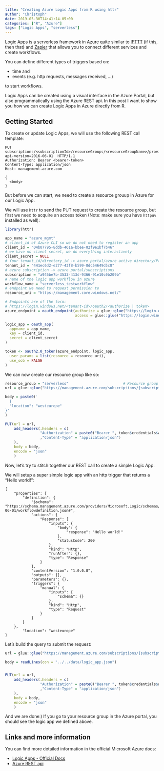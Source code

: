 ```yaml
---
title: "Creating Azure Logic Apps from R using httr"
author: "Christoph"
date: 2019-05-30T14:41:14-05:00
categories: ["R", "Azure"]
tags: ["Logic Apps", "serverless"]
---
```


Logic Apps is a serverless framework in Azure quite similar to [IFTTT](ifttt.com) (if this, then that) and [Zapier](zapier.com) that allows you to connect different services and create workflows. 

You can define different types of triggers based on:

- time and
- events (e.g. http requests, messages received, ...)

to start workflows.

Logic Apps can be created using a visual interface in the Azure Portal, but also programmatically using the Azure REST api. In this post I want to show you how we can create Logic Apps in Azure directly from R.

## Getting Started
To create or update Logic Apps, we will use the following REST call template:
```
PUT subscriptions/<subscriptionId>/resourceGroups/<resourceGroupName>/providers/Microsoft.Logic/workflows/<workflowName>?api-version=2016-06-01  HTTP/1.1
Authorization: Bearer <bearer-token>
Content-Type: application/json
Host: management.azure.com

{
  <body>
}
```

But before we can start, we need to create a resource grouup in Azure for our Logic App.

We will use `httr` to send the PUT request to create the resource group, but first we need to acquire an access token (Note: make sure you have `httpuv` installed as well):
```r
library(httr)

app_name = "azure_mgmt"
# client_id of Azure CLI so we do not need to register an app
client_id = "04b07795-8ddb-461a-bbee-02f9e1bf7b46"    
# we have no client secret, we do everything interactively
client_secret = NULL
# Your tenant_id/directory_id -> azure portal/azure active directory/Properties/directory id
tenant_id = "441ec6d2-e277-43f8-b599-8dc54649d5c8"
# azure subscription -> azure portal/subscriptions
subscription = "a946be7b-3533-413d-9366-91e10c0b209b" 
# name of the logic app workflow in azure
workflow_name = "serverless_testworkflow"     
# endpoint we need to request permission to
resource_uri = "https://management.core.windows.net/"

# Endpoints are of the form: 
# https://login.windows.net/<tenant-id>/oauth2/<authorize | token>
azure_endpoint = oauth_endpoint(authorize = glue::glue("https://login.windows.net/{tenant_id}/oauth2/authorize"),
                                access = glue::glue("https://login.windows.net/{tenant_id}/oauth2/token"))

logic_app = oauth_app(
  appname = app_name,
  key = client_id,
  secret = client_secret
)

token <- oauth2.0_token(azure_endpoint, logic_app,
  user_params = list(resource = resource_uri),
  use_oob = FALSE
)
```

We can now create our resource group like so:
```r
resource_group = "serverless"                         # Resource group we are going to use
url = glue::glue("https://management.azure.com/subscriptions/{subscription}/resourcegroups/{resource_group}?api-version=2018-05-01")

body = paste0('
  {
  "location": "westeurope"
}'
)

PUT(url = url,
    add_headers(.headers = c(
                "Authorization" = paste0("Bearer ", token$credentials$access_token)
                ,"Content-Type" = "application/json")
    ),
    body = body,
    encode = "json"
    )
```

Now, let's try to stitch together our REST call to create a simple Logic App.

We will setup a super simple logic app with an http trigger that returns a "Hello world!":

```
{
	"properties": {
	    "definition": {
	        "$schema": "https://schema.management.azure.com/providers/Microsoft.Logic/schemas/2016-06-01/workflowdefinition.json#",
	        "actions": {
	            "Response": {
	                "inputs": {
	                    "body": {
	                        "response": "Hello world!"
	                    },
	                    "statusCode": 200
	                },
	                "kind": "Http",
	                "runAfter": {},
	                "type": "Response"
	            }
	        },
	        "contentVersion": "1.0.0.0",
	        "outputs": {},
	        "parameters": {},
	        "triggers": {
	            "manual": {
	                "inputs": {
	                    "schema": {}
	                },
	                "kind": "Http",
	                "type": "Request"
	            }
	        }
	    }
	},
	    "location": "westeurope"
}

```

Let's build the query to submit the request:
```r
url = glue::glue("https://management.azure.com/subscriptions/{subscription}/resourceGroups/{resource_group}/providers/Microsoft.Logic/workflows/{workflow_name}?api-version=2016-06-01")

body = readLines(con = "../../data/logic_app.json")


PUT(url = url, 
    add_headers(.headers = c(
                "Authorization" = paste0("Bearer ", token$credentials$access_token)
                ,"Content-Type" = "application/json")
    ),
    body = body,
    encode = "json"
    )
```
And we are done:) If you go to your resource group in the Azure portal, you should see the logic app we defined above.


## Links and more information
You can find more detailed information in the official Microsoft Azure docs:

- [Logic Apps - Official Docs](https://docs.microsoft.com/de-at/rest/api/logic/workflows/createorupdate)
- [Azure REST api](https://docs.microsoft.com/en-us/rest/api/azure/)